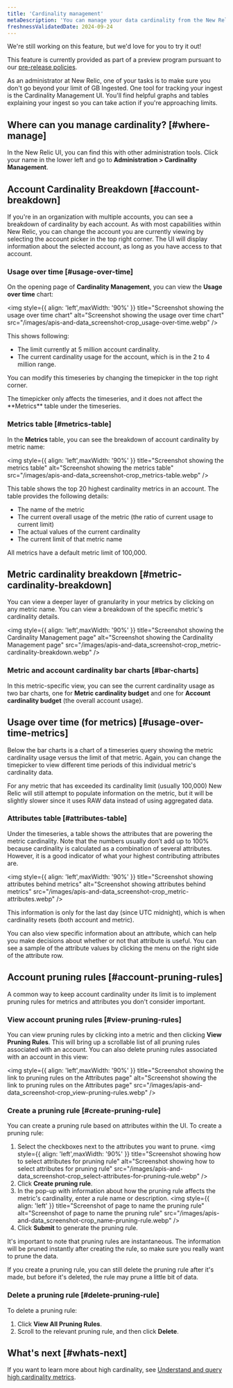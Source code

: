 ```yaml
---
title: 'Cardinality management'
metaDescription: 'You can manage your data cardinality from the New Relic UI.'
freshnessValidatedDate: 2024-09-24
---
```


<Callout title="preview">
  We're still working on this feature, but we'd love for you to try it out!

  This feature is currently provided as part of a preview program pursuant to our [pre-release policies](/docs/licenses/license-information/referenced-policies/new-relic-pre-release-policy).
</Callout>

As an administrator at New Relic, one of your tasks is to make sure you don't go beyond your limit of GB Ingested. One tool for tracking your ingest is the Cardinality Management UI. You'll find helpful graphs and tables explaining your ingest so you can take action if you're approaching limits.

## Where can you manage cardinality? [#where-manage]

In the New Relic UI, you can find this with other administration tools. Click your name in the lower left and go to **Administration > Cardinality Management**.

## Account Cardinality Breakdown [#account-breakdown]

If you're in an organization with multiple accounts, you can see a breakdown of cardinality by each account. As with most capabilities within New Relic, you can change the account you are currently viewing by selecting the account picker in the top right corner. The UI will display information about the selected account, as long as you have access to that account. 

### Usage over time [#usage-over-time]

On the opening page of **Cardinality Management**, you can view the **Usage over time** chart:

<img
    style={{ align: 'left',maxWidth: '90%' }}
    title="Screenshot showing the usage over time chart"
    alt="Screenshot showing the usage over time chart"
    src="/images/apis-and-data_screenshot-crop_usage-over-time.webp"
/>

This shows following:

* The limit currently at 5 million account cardinality.
* The current cardinality usage for the account, which is in the 2 to 4 million range. 

You can modify this timeseries by changing the timepicker in the top right corner. 

<Callout variant="tip">
  The timepicker only affects the timeseries, and it does not affect the **Metrics** table under the timeseries.
</Callout>

### Metrics table [#metrics-table]

In the **Metrics** table, you can see the breakdown of account cardinality by metric name:

<img
    style={{ align: 'left',maxWidth: '90%' }}
    title="Screenshot showing the metrics table"
    alt="Screenshot showing the metrics table"
    src="/images/apis-and-data_screenshot-crop_metrics-table.webp"
/>

This table shows the top 20 highest cardinality metrics in an account. The table provides the following details:
* The name of the metric
* The current overall usage of the metric (the ratio of current usage to current limit)
* The actual values of the current cardinality
* The current limit of that metric name 

<Callout variant="tip">
  All metrics have a default metric limit of 100,000.
</Callout>

## Metric cardinality breakdown [#metric-cardinality-breakdown]

You can view a deeper layer of granularity in your metrics by clicking on any metric name. You can view a breakdown of the specific metric's cardinality details. 

<img
    style={{ align: 'left',maxWidth: '90%' }}
    title="Screenshot showing the Cardinality Management page"
    alt="Screenshot showing the Cardinality Management page"
    src="/images/apis-and-data_screenshot-crop_metric-cardinality-breakdown.webp"
/>

### Metric and account cardinality bar charts [#bar-charts]

In this metric-specific view, you can see the current cardinality usage as two bar charts, one for **Metric cardinality budget** and one for **Account cardinality budget** (the overall account usage). 

## Usage over time (for metrics) [#usage-over-time-metrics]

Below the bar charts is a chart of a timeseries query showing the metric cardinality usage versus the limit of that metric. Again, you can change the timepicker to view different time periods of this individual metric's cardinality data. 

<Callout variant="tip">
  For any metric that has exceeded its cardinality limit (usually 100,000) New Relic will still attempt to populate information on the metric, but it will be slightly slower since it uses RAW data instead of using aggregated data. 
</Callout>

### Attributes table [#attributes-table]

Under the timeseries, a table shows the attributes that are powering the metric cardinality. Note that the numbers usually don’t add up to 100% because cardinality is calculated as a combination of several attributes. However, it is a good indicator of what your highest contributing attributes are. 

<img
    style={{ align: 'left',maxWidth: '90%' }}
    title="Screenshot showing attributes behind metrics"
    alt="Screenshot showing attributes behind metrics"
    src="/images/apis-and-data_screenshot-crop_metric-attributes.webp"
/>

This information is only for the last day (since UTC midnight), which is when cardinality resets (both account and metric). 

You can also view specific information about an attribute, which can help you make decisions about whether or not that attribute is useful. You can see a sample of the attribute values by clicking the menu on the right side of the attribute row.


## Account pruning rules [#account-pruning-rules]

A common way to keep account cardinality under its limit is to implement pruning rules for metrics and attributes you don't consider important. 

### View account pruning rules [#view-pruning-rules]

You can view pruning rules by clicking into a metric and then clicking **View Pruning Rules**. This will bring up a scrollable list of all pruning rules associated with an account. You can also delete pruning rules associated with an account in this view:

<img
    style={{ align: 'left',maxWidth: '90%' }}
    title="Screenshot showing the link to pruning rules on the Attributes page"
    alt="Screenshot showing the link to pruning rules on the Attributes page"
    src="/images/apis-and-data_screenshot-crop_view-pruning-rules.webp"
/>


### Create a pruning rule [#create-pruning-rule]

You can create a pruning rule based on attributes within the UI. To create a pruning rule:

1. Select the checkboxes next to the attributes you want to prune. 
  <img
    style={{ align: 'left',maxWidth: '90%' }}
    title="Screenshot showing how to select attributes for pruning rule"
    alt="Screenshot showing how to select attributes for pruning rule"
    src="/images/apis-and-data_screenshot-crop_select-attributes-for-pruning-rule.webp"
  />
2. Click **Create pruning rule**.
3. In the pop-up with information about how the pruning rule affects the metric's cardinality, enter a rule name or description.
  <img
    style={{ align: 'left' }}
    title="Screenshot of page to name the pruning rule"
    alt="Screenshot of page to name the pruning rule"
    src="/images/apis-and-data_screenshot-crop_name-pruning-rule.webp"
  />
4. Click **Submit** to generate the pruning rule. 

It's important to note that pruning rules are instantaneous. The information will be pruned instantly after creating the rule, so make sure you really want to prune the data. 

If you create a pruning rule, you can still delete the pruning rule after it's made, but before it's deleted, the rule may prune a little bit of data. 

### Delete a pruning rule [#delete-pruning-rule]

To delete a pruning rule:

1. Click **View All Pruning Rules**.
2. Scroll to the relevant pruning rule, and then click **Delete**. 

## What's next [#whats-next]

If you want to learn more about high cardinality, see [Understand and query high cardinality metrics](/docs/data-apis/ingest-apis/metric-api/NRQL-high-cardinality-metrics/).

